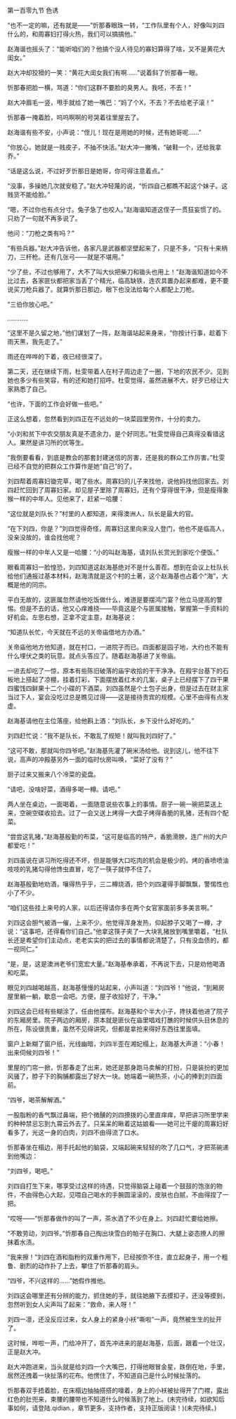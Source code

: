 

第一百零九节 色诱

“也不一定的嘛，还有就是――”忻那春眼珠一转，“工作队里有个人，好像叫刘四什么的，和周寡妇打得火热，我们可以搞搞他。”

赵海谐也摇头了：“能听咱们的？他搞个没人待见的寡妇算得了啥，又不是黄花大闺女。”

赵大冲却狡猾的一笑：“黄花大闺女我们有啊……”说着斜了忻那春一眼。

忻那春把脸一横，骂道：“你们这群不要脸的臭男人。我呸，不去！”

赵大冲眉毛一竖，甩手就给了她一嘴巴：“妈了个X，不去？不去给老子滚！”

忻那春一掩着脸，呜呜啊啊的号哭着往里屋去了。

赵海谐有些不安，小声说：“侄儿！现在是用她的时候，还有她哥呢……”

“你放心，她就是一贱皮子，不抽不快活。”赵大冲一撇嘴，“破鞋一个，还给我拿乔。”

“话是这么说，不过好歹忻那日是她哥，你可得注意着点。”

“没事，多操她几次就安稳了。”赵大冲轻蔑的说，“忻四自己都瞧不起这个妹子。这贱货不能给脸。”

“嗯，不过你也有点分寸。兔子急了也咬人。”赵海谐知道这侄子一贯狂妄惯了的。只劝了一句就不再多说了。

他问：“刀枪之类有吗？”

“有些兵器。”赵大冲告诉他，各家凡是武器都坚壁起来了，只是不多，“只有十来柄刀，三杆枪。还有几张弓――就是不堪用。”

“少了些，不过也够用了，大不了叫大伙把柴刀和锄头也用上！”赵海谐知道如今不比过去，各家匪伙都把家当丢了个精光，临高缺铁，连农具置办起来都难，更不要说买刀枪兵器了。就算忻那日那边，眼下也没法给每个人都配上刀枪。

“三伯你放心吧。”

…………

“这里不是久留之地，”他们谋划了一阵，赵海谐站起来身来，“你按计行事，趁着下雨天黑，我先走了。”

雨还在哗哗的下着，夜已经很深了。

第二天，还在继续下雨，杜雯带着人在村子周边走了一圈，下地的农民不少。见到她也多少有些笑容，有的还和她打招呼。杜雯觉得，虽然进展不大，好歹已经让大家熟悉了自己。

“也许，下面的工作会好做一些吧。”

正这么想着，忽然看到刘四正在不远处的一块菜园里劳作，十分的卖力。

“小刘和贫下中农交朋友真是不遗余力，是个好同志。”杜雯觉得自己真得没看错这人。果然是讲习所的优等生。

“我倒要看看，到底是教会的那套封建迷信的厉害，还是我的群众工作厉害。”杜雯已经不自觉的把群众工作算作是她“自己”的了。

刘四帮着周寡妇锄完草，喝了些水。周寡妇的儿子来找他，说他妈找他回家去。刘四赶忙回到了周寡妇家。却见屋子里除了周寡妇，还有个穿得很干净，但是瘦得象猴一样的中年人。见他来了，赶紧一哈腰：

“这位就是刘队长？”村里的人都知道，来得澳洲人，队长是最大的官。

“在下刘四，你是？”刘四觉得奇怪，周寡妇这里向来没人登门，他也不是临高人，没亲没故的，谁会找他呢？

瘦猴一样的中年人又是一哈腰：“小的叫赵海基，请刘队长赏光到家吃个便饭。”

眼看周寡妇一脸惶恐，刘四知道这赵海基绝对不是什么善茬。想到在会议上杜队长给他们通报过基本材料，赵海清就是这个村的土著，这个赵海基也占着个“海”，大概是他的同宗。

平白无故的，这匪属忽然请他吃饭做什么，难道是要摆鸿门宴？他立马提高的警惕。但是不去的话，他又心痒难挠――毕竟这是个与匪属接触，掌握第一手资料的好机会。左思右想，正拿不定主意，赵海基说：

“知道队长忙，今天就在不远的关帝庙借地方办酒。”

关帝庙他地方他知道，就在村口，一进院子而已。四面都是园子地，大约也不能有什么埋伏之类的玩意。就点头答应了。随着赵海基进了关帝庙。

一进去却吃了一惊，原本有些陈旧破落的庙宇收拾的干干净净。在殿宇台基下的石板地上搭起了凉棚，挂着灯彩，下面摆放着红木的几案，桌子上已经摆下了四干果四蜜饯四鲜果十二个小碟的下酒菜。刘四虽然是个土包子出身，但是过去在财主家当过下人，宴会没吃过总是瞧见过得――这是接待贵宾的规模。心里不由得有点发虚。

赵海基请他在主位落座，给他斟上酒：“刘队长，乡下没什么好吃的。”

刘四赶忙说：“我不是队长，不敢乱了规矩！就叫我刘四好了。”

“这可不敢，那就叫你四爷吧。”赵海基先灌了碗米汤给他。说到这儿，他不往下说，高声的冲殿基另外一面的临时伙房叫唤，“菜好了没有？”

厨子过来又搬来八个冷菜的瓷盘。

“请吧，没啥好菜，酒得多喝一樽。请吧。”

两人坐在桌边，一面喝着，一面随意说些农事上的事情。厨子一碗一碗把菜送上来，空碗空碟收拾去。过了一会又送上烤得一大盘子烤得香脆的乳猪，还有四个配菜。

“尝尝这乳猪，”赵海基殷勤的布菜，“这可是临高的特产，香脆滑腴，连广州的大户都爱吃！”

刘四虽说在讲习所吃得还不坏，但是能够大口吃肉的机会是极少的。烤的香喷喷油吱吱的乳猪勾得他馋虫直冒，吃了一筷子就停不住了。

赵海基殷勤地劝酒，嚷得热乎乎，三二樽烧酒，把个刘四灌得手脚飘飘，警惕性也小了不少。

“咱们这些挂上来号的人家，以后还得请你多在两个女官家面前多多美言啊。”

刘四这会胆气被酒一催，上来不少。他觉得浑身发热，仰起脖子又喝了一樽，才说：“这事吧，还得看你们自己。”他拿这筷子夹了一大块乳猪放到嘴里嚼着，“杜队长还是希望你们主动点，老老实实的把过去的事情都说清楚了，只有没血债的，都一视同仁。”

“是，是，这是澳洲老爷们宽宏大量。”赵海基奉承着，不再说下去，只是劝他喝酒和吃菜。

眼见刘四越喝越高，赵海基慢慢的站起来，小声叫道：“刘四爷！”他说，“到厢房屋里躺一躺，歇息一会吧。方便，屋子收拾好了，干净。”

刘四这会已经有些糊涂了，任由他摆布。赵海基和个半大小子，搀扶着他进了院子的东厢房里。院子两边的厢房，原本就是匪伙在庙里唱戏打醮的时候供头目休息的所在，陈设很贵重，虽然不见得讲究，但都是拿抢来得好东西往里面填。

窗户上新糊了窗户纸，光线幽暗，刘四半歪在湘妃榻上，赵海基大声道：“小春！出来伺候刘四爷！”

里屋的门帘一掀，忻那春走了出来，她还是那身跑马卖解的打扮，只是装扮的更加风骚了，脖子下的胸脯都露出了好大一块。她端着一碗热茶，小心的捧到刘四面前。

“四爷，喝茶解解酒。”

一股脂粉的香气飘过鼻端，把个微醺的刘四撩拨的心里直痒痒，早把讲习所里学来的种种禁忌忘到九霄云外去了。只呆呆的瞅着这姑娘看――她可比干瘪的周寡妇好看多了，光这一身的白肉，刘四不由得流了口水。

忻那春坐在榻边，用手托起他的脑袋，又端起碗来轻轻的吹了几口气，才把茶碗递到他嘴边：

“刘四爷，喝吧。”

刘四自打生下来，哪享受过这样的待遇，只觉得脑袋上碰着一个鼓鼓的饱涨的物件，不由得色心大起，见喂自己喝水的手腕圆滚滚的，皮肤也白腻，不由得捏了一把。

“哎呀――”忻那春做作的叫了一声，茶水洒了不少在身上。刘四赶忙要给她擦。

“不敢劳动，刘四爷。”忻那春自己掏出块雪白的帕子在胸口、大腿上姿态撩人的擦抹着水渍。

“我来擦！”刘四在酒和脂粉的双重作用下，已经按奈不住，直立起身子，用一个粗鲁、剧烈的动作扑了上去，攀住了忻那春的肩头。

“四爷，不兴这样的……”她假作推他。

刘四这会哪里还有分辨的能力，抓住她的手，就往她腋下去摸扣子，还没等摸到，忽然听到女人尖声叫了起来：“救命，来人呀！”

刘四一凛，还没反应过来，女人身上的紧身小袄“嘶啦”一声，竟然被生生的扯开了。

这时候，哗啦一声，门给冲开了，首先冲进来的是赵海基，后面，跟着一个壮汉，正是赵大冲。

赵大冲跑进来，当头就是给刘四一个大嘴巴，打得他眼冒金星，跌倒在地，手里，居然还拽着一块扯落的花布。他愣住了，不知道自己是什么时候扯落的。

忻那春双手捂着脸，在床榻边抽抽搭搭的嚎着，身上的小袄被扯得开了门襟，露出红色的肚兜来，束腰的腰带也不知道什么时候落到了地上。(未完待续，如欲知后事如何，请登陆.qidian.，章节更多，支持作者，支持正版阅读！)(未完待续。)

